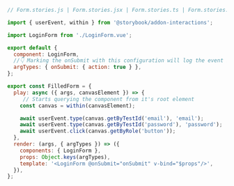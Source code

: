 ```js
// Form.stories.js | Form.stories.jsx | Form.stories.ts | Form.stories.tsx

import { userEvent, within } from '@storybook/addon-interactions';

import LoginForm from './LoginForm.vue';

export default {
  component: LoginForm,
  //👇 Marking the onSubmit with this configuration will log the event in the Actions panel
  argTypes: { onSubmit: { action: true } },
};

export const FilledForm = {
  play: async ({ args, canvasElement }) => {
     // Starts querying the component from it's root element
    const canvas = within(canvasElement);

    await userEvent.type(canvas.getByTestId('email'), 'email');
    await userEvent.type(canvas.getByTestId('password'), 'password');
    await userEvent.click(canvas.getByRole('button'));
  },
  render: (args, { argTypes }) => ({
    components: { LoginForm },
    props: Object.keys(argTypes),
    template: '<LoginForm @onSubmit="onSubmit" v-bind="$props"/>',
  }),
};
```